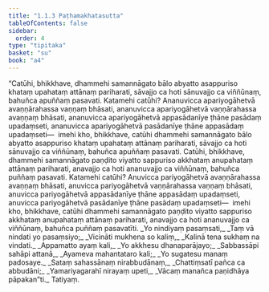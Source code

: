 ```yaml
---
title: "1.1.3 Paṭhamakhatasutta"
tableOfContents: false
sidebar:
  order: 4
type: "tipitaka"
basket: "su"
book: "a4"
---
```



<DynamicBreadcrumb />

<Division number="3" book="a4" bookNo="15" page="309">

<Paragraph number="12" book="a4">
“Catūhi, bhikkhave, dhammehi samannāgato bālo abyatto asappuriso khataṃ upahataṃ attānaṃ pariharati, sāvajjo ca hoti sānuvajjo ca viññūnaṃ, bahuñca apuññaṃ pasavati. Katamehi catūhi? Ananuvicca apariyogāhetvā avaṇṇārahassa vaṇṇaṃ bhāsati, ananuvicca apariyogāhetvā vaṇṇārahassa avaṇṇaṃ bhāsati, ananuvicca apariyogāhetvā appasādanīye ṭhāne pasādaṃ upadaṃseti, ananuvicca apariyogāhetvā pasādanīye ṭhāne appasādaṃ upadaṃseti—  imehi kho, bhikkhave, catūhi dhammehi samannāgato bālo abyatto asappuriso khataṃ upahataṃ attānaṃ pariharati, sāvajjo ca hoti sānuvajjo ca viññūnaṃ, bahuñca apuññaṃ pasavati.
</Paragraph>

<Paragraph number="13" book="a4">
Catūhi, bhikkhave, dhammehi samannāgato paṇḍito viyatto sappuriso akkhataṃ anupahataṃ attānaṃ pariharati, anavajjo ca hoti ananuvajjo ca viññūnaṃ, bahuñca puññaṃ pasavati. Katamehi catūhi? Anuvicca pariyogāhetvā avaṇṇārahassa avaṇṇaṃ bhāsati, anuvicca pariyogāhetvā vaṇṇārahassa vaṇṇaṃ bhāsati, anuvicca pariyogāhetvā appasādanīye ṭhāne appasādaṃ upadaṃseti, anuvicca pariyogāhetvā pasādanīye ṭhāne pasādaṃ upadaṃseti—  imehi kho, bhikkhave, catūhi dhammehi samannāgato paṇḍito viyatto sappuriso akkhataṃ anupahataṃ attānaṃ pariharati, anavajjo ca hoti ananuvajjo ca viññūnaṃ, bahuñca puññaṃ pasavatīti.
</Paragraph>

<Paragraph number="14" type="verses" book="a4">
_Yo nindiyaṃ pasaṃsati,_  
_Taṃ vā nindati yo pasaṃsiyo;_  
_Vicināti mukhena so kaliṃ,_  
_Kalinā tena sukhaṃ na vindati._  

</Paragraph>

<Paragraph number="15" type="verses" book="a4">
_Appamatto ayaṃ kali,_  
_Yo akkhesu dhanaparājayo;_  
_Sabbassāpi sahāpi attanā,_  
_Ayameva mahantataro kali;_  
_Yo sugatesu manaṃ padosaye._  

</Paragraph>

<Paragraph number="16" type="verses" book="a4">
_Sataṃ sahassānaṃ nirabbudānaṃ,_  
_Chattiṃsatī pañca ca abbudāni;_  
_Yamariyagarahī nirayaṃ upeti,_  
_Vācaṃ manañca paṇidhāya pāpakan”ti._  


</Paragraph>
</Division>

<Paragraph number="17" type="center" book="a4">
Tatiyaṃ.
</Paragraph>